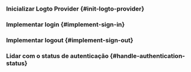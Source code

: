 
<GuideTip />

### Inicializar Logto Provider \{#init-logto-provider}

<InitClient />

### Implementar login \{#implement-sign-in}

<ImplementSignIn />

### Implementar logout \{#implement-sign-out}

<ImplementSignOut />

### Lidar com o status de autenticação \{#handle-authentication-status}

<HandleAuthenticationStatus />

<Checkpoint />
